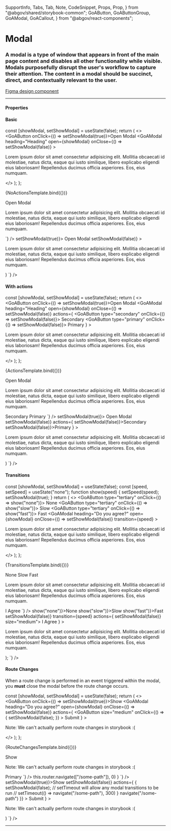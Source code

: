   SupportInfo,
  Tabs,
  Tab,
  Note,
  CodeSnippet,
  Props,
  Prop,
} from "@abgov/shared/storybook-common";
  GoAButton,
  GoAButtonGroup,
  GoAModal,
  GoACallout,
} from "@abgov/react-components";

<Meta title="Components/Modal" />

# Modal

### A modal is a type of window that appears in front of the main page content and disables all other functionality while visible. Modals purposefully disrupt the user's workflow to capture their attention. The content in a modal should be succinct, direct, and contextually relevant to the user.

[Figma design component](https://www.figma.com/file/3pb2IK8s2QUqWieH79KdN7/%E2%9D%96-Components-%7C-DDI?node-id=633%3A10740)

---

#### Properties

<Props showTabs={true}>
  <Prop
    name="heading"
    type="string"
    description="Heading text within the modal"
  />
  <Prop
    name="open"
    type="boolean"
    defaultValue="false"
    description="Controls if modal is visible or not"
  />
  <Prop
    name="closable"
    type="boolean"
    defaultValue="false"
    description="Show close icon and allow clicking the background to close the modal"
  />
  <Prop
    name="transition"
    type="fast | slow | none"
    description="How modal transition onto screen"
    defaultValue="none"
  />
  <Prop
    name="_close"
    lang="angular"
    type="CustomEvent"
    description="Dispatched when modal is closable and is closed."
  />
  <Prop
    name="actions"
    lang="angular"
    type="slot"
    description="Buttons displayed in the bottom right of the modal instead of a close icon"
  />
  <Prop
    name="onClose"
    lang="react"
    type="() => void"
    description="Dispatched when modal is closable and is closed."
  />
  <Prop
    name="actions"
    lang="react"
    type="ReactNode"
    description="Buttons displayed in the bottom right of the modal instead of a close icon"
  />
</Props>

#### Basic

  const [showModal, setShowModal] = useState(false);
  return (
    <>
      <GoAButton onClick={() => setShowModal(true)}>Open Modal</GoAButton>
      <GoAModal
        heading="Heading"
        open={showModal}
        onClose={() => setShowModal(false)}
      >
        <p>
          Lorem ipsum dolor sit amet consectetur adipisicing elit. Mollitia
          obcaecati id molestiae, natus dicta, eaque qui iusto similique, libero
          explicabo eligendi eius laboriosam! Repellendus ducimus officia
          asperiores. Eos, eius numquam.
        </p>
      </GoAModal>
    </>
  );
};

<Story name="Basic">{NoActionsTemplate.bind({})}</Story>

<Tabs>
  <Tab label="Web Component" hidden={true}>
    <CodeSnippet
      lang="html"
      code={`
      <goa-button id="button">Open Modal</goa-button>
      <goa-modal id="modal" heading="Heading" closable>
        <p>
          Lorem ipsum dolor sit amet consectetur adipisicing elit. Mollitia obcaecati id molestiae,
          natus dicta, eaque qui iusto similique, libero explicabo eligendi eius laboriosam!
          Repellendus ducimus officia asperiores. Eos, eius numquam.
        </p>
      </goa-modal>
    `}
    />
    <CodeSnippet
      lang="js"
      code={`
        const modal = document.getElementById('modal');
        modal.addEventListener("_close", () => {
          modal.removeAttribute("open")
        });
      `}
    />
  </Tab>
  <Tab label="Angular">
    <CodeSnippet
      lang="html"
      code={`
        <goa-button id="button" (_click)="openModal()">Open Modal</goa-button>
        <goa-modal id="modal" heading="Do you agree?" [open]="isOpen" (_close)="closeModal()" closable>
          <p>
            Lorem ipsum dolor sit amet consectetur adipisicing elit. Mollitia obcaecati id molestiae,
            natus dicta, eaque qui iusto similique, libero explicabo eligendi eius laboriosam!
            Repellendus ducimus officia asperiores. Eos, eius numquam.
          </p>
        </goa-modal>
      `}
    />
    <CodeSnippet
      lang="ts"
      code={`
      export class SomeComponent {
        isOpen = false;
        openModal() {
          this.isOpen = true;
        }
        closeModal() {
          this.isOpen = false;
        }
      }
    `}
    />
  </Tab>
  <Tab label="React">
    <CodeSnippet
      lang="tsx"
      code={`
      const [showModal, setShowModal] = useState(false);
      return (
        <>
          <GoAButton onClick={() => setShowModal(true)}>
            Open Modal
          </GoAButton>
          <GoAModal
            heading="Heading"
            open={showModal}
            onClose={() => setShowModal(false)}
          >
            <p>
              Lorem ipsum dolor sit amet consectetur adipisicing elit. Mollitia obcaecati id molestiae,
              natus dicta, eaque qui iusto similique, libero explicabo eligendi eius laboriosam!
              Repellendus ducimus officia asperiores. Eos, eius numquam.
            </p>
          </GoAModal>
        </>
      )
    `}
    />
  </Tab>
</Tabs>

#### With actions

  const [showModal, setShowModal] = useState(false);
  return (
    <>
      <GoAButton onClick={() => setShowModal(true)}>Open Modal</GoAButton>
      <GoAModal
        heading="Heading"
        open={showModal}
        onClose={() => setShowModal(false)}
        actions={
          <GoAButtonGroup alignment="end">
            <GoAButton type="secondary" onClick={() => setShowModal(false)}>
              Secondary
            </GoAButton>
            <GoAButton type="primary" onClick={() => setShowModal(false)}>
              Primary
            </GoAButton>
          </GoAButtonGroup>
        }
      >
        <p>
          Lorem ipsum dolor sit amet consectetur adipisicing elit. Mollitia
          obcaecati id molestiae, natus dicta, eaque qui iusto similique, libero
          explicabo eligendi eius laboriosam! Repellendus ducimus officia
          asperiores. Eos, eius numquam.
        </p>
      </GoAModal>
    </>
  );
};

<Story name="With actions">{ActionsTemplate.bind({})}</Story>

<Tabs>
  <Tab label="Web Component" hidden={true}>
    <CodeSnippet
      lang="html"
      code={`
      <goa-button id="button">Open Modal</goa-button>
      <goa-modal id="modal" heading="Heading" closable>
        <p>
          Lorem ipsum dolor sit amet consectetur adipisicing elit. Mollitia obcaecati id molestiae,
          natus dicta, eaque qui iusto similique, libero explicabo eligendi eius laboriosam!
          Repellendus ducimus officia asperiores. Eos, eius numquam.</p>
        <goa-button-group alignment="end" slot="actions">
          <goa-button>Secondary</goa-button>
          <goa-button>Primary</goa-button>
        </goa-button-group>
      </goa-modal>
    `}
    />
    <CodeSnippet
      lang="js"
      code={`
      const buttons = document.getElementsByTagName('goa-button');
      const modal = document.getElementById('modal');
      for (const button of buttons) {
        button.addEventListener('_click', () => {
          modal.setAttribute("open", false)
        });
      })
      modal.addEventListener("_close", () => {
        modal.removeAttribute("open")
      });
    `}
    />
  </Tab>
  <Tab label="Angular">
    <CodeSnippet
      lang="html"
      code={`
      <goa-button id="button" (_click)="openModal()">Open Modal</goa-button>
      <goa-modal id="modal" heading="Do you agree?" [open]="isOpen" (_close)="closeModal()" closable>
        <p>
          Lorem ipsum dolor sit amet consectetur adipisicing elit. Mollitia obcaecati id molestiae,
          natus dicta, eaque qui iusto similique, libero explicabo eligendi eius laboriosam!
          Repellendus ducimus officia asperiores. Eos, eius numquam.
        </p>
        <goa-button-group alignment="end" slot="actions">
          <goa-button (_click)="closeModal()">Secondary</goa-button>
          <goa-button (_click)="closeModal()">Primary</goa-button>
        </goa-button-group>
      </goa-modal>
    `}
    />
    <CodeSnippet
      lang="ts"
      code={`
      export class SomeComponent {
        isOpen = false;
        openModal() {
          this.isOpen = true;
        }
        closeModal() {
          this.isOpen = false;
        }
      }
    `}
    />
  </Tab>
  <Tab label="React">
    <CodeSnippet
      lang="tsx"
      code={`
        const [showModal, setShowModal] = useState(false);
        return (
          <>
            <GoAButton onClick={() => setShowModal(true)}>
              Open Modal
            </GoAButton>
            <GoAModal
              heading="Heading"
              open={showModal}
              onClose={() => setShowModal(false)}
              actions={
                <GoAButtonGroup alignment="end">
                  <GoAButton onClick={() => setShowModal(false)}>Secondary</GoAButton>
                  <GoAButton onClick={() => setShowModal(false)}>Primary</GoAButton>
                </GoAButtonGroup>
              }
            >
              <p>
                Lorem ipsum dolor sit amet consectetur adipisicing elit. Mollitia obcaecati id molestiae,
                natus dicta, eaque qui iusto similique, libero explicabo eligendi eius laboriosam!
                Repellendus ducimus officia asperiores. Eos, eius numquam.
              </p>
            </GoAModal>
          </>
        )
      `}
    />
  </Tab>
</Tabs>

#### Transitions

  const [showModal, setShowModal] = useState(false);
  const [speed, setSpeed] = useState("none");
  function show(speed) {
    setSpeed(speed);
    setShowModal(true);
  }
  return (
    <>
      <GoAButtonGroup>
        <GoAButton type="tertiary" onClick={() => show("none")}>
          None
        </GoAButton>
        <GoAButton type="tertiary" onClick={() => show("slow")}>
          Slow
        </GoAButton>
        <GoAButton type="tertiary" onClick={() => show("fast")}>
          Fast
        </GoAButton>
      </GoAButtonGroup>
      <GoAModal
        heading="Do you agree?"
        open={showModal}
        onClose={() => setShowModal(false)}
        transition={speed}
      >
        <p>
          Lorem ipsum dolor sit amet consectetur adipisicing elit. Mollitia
          obcaecati id molestiae, natus dicta, eaque qui iusto similique, libero
          explicabo eligendi eius laboriosam! Repellendus ducimus officia
          asperiores. Eos, eius numquam.
        </p>
      </GoAModal>
    </>
  );
};

<Story name="Transitions">{TransitionsTemplate.bind({})}</Story>

<Tabs>
  <Tab label="Web Component" hidden={true}>
    <CodeSnippet
      lang="html"
      code={`
      <goa-button-group>
        <goa-button data-transition="none" type="tertiary">None</goa-button>
        <goa-button data-transition="slow" type="tertiary">Slow</goa-button>
        <goa-button data-transition="fast" type="tertiary">Fast</goa-button>
      </goa-button-group>
      <goa-modal id="modal" heading="Do you agree?" closable>
        <p>
          Lorem ipsum dolor sit amet consectetur adipisicing elit. Mollitia obcaecati id molestiae,
          natus dicta, eaque qui iusto similique, libero explicabo eligendi eius laboriosam!
          Repellendus ducimus officia asperiores. Eos, eius numquam.</p>
        <goa-button-group alignment="end" slot="actions">
          <goa-button slot="actions" size="medium">I Agree</goa-button>
        </goa-button-group>
      </goa-modal>
    `}
    />
    <CodeSnippet
      lang="js"
      code={`
      const buttons = document.getElementsByTagName('goa-button');
      const modal = document.getElementById('modal');
      for (const button of buttons) {
        button.addEventListener('_click', () => {
          modal.setAttribute("transition", button.dataset.transition);
          modal.setAttribute("open", true)
        });
      }
      modal.addEventListener("_close", () => {
        modal.removeAttribute("open")
      });
    `}
    />
  </Tab>
  <Tab label="Angular">
    <CodeSnippet
      lang="html"
      code={`
      <goa-button-group>
        <goa-button type="tertiary" (_click)="openModal('none')">None</goa-button>
        <goa-button type="tertiary" (_click)="openModal('slow')">Slow</goa-button>
        <goa-button type="tertiary" (_click)="openModal('fast')">Fast</goa-button>
      </goa-button-group>
      <goa-modal id="modal" heading="Do you agree?" [open]="isOpen" (_close)="closeModal()" closable [transition]="transition">
        <p>
          Lorem ipsum dolor sit amet consectetur adipisicing elit. Mollitia obcaecati id molestiae,
          natus dicta, eaque qui iusto similique, libero explicabo eligendi eius laboriosam!
          Repellendus ducimus officia asperiores. Eos, eius numquam.
        </p>
        <goa-button-group alignment="end" slot="actions">
          <goa-button slot="actions" size="medium">I Agree</goa-button>
        </goa-button-group>
      </goa-modal>
    `}
    />
    <CodeSnippet
      lang="ts"
      code={`
      export class SomeComponent {
        isOpen = false;
        transition: "fast" | "slow" | "none" = "none";
        openModal(transition) {
          this.transition = transition;
          this.isOpen = true;
        }
        closeModal() {
          this.isOpen = false;
        }
      }
    `}
    />
  </Tab>
  <Tab label="React">
    <CodeSnippet
      lang="tsx"
      code={`
        const [showModal, setShowModal] = useState(false);
        const [speed, setSpeed] = useState("none");
        function show(speed) {
          setSpeed(speed)
          setShowModal(true)
        }
        return (
          <>
            <GoAButton onClick={() => show("none")}>None</GoAButton>
            <GoAButton onClick={() => show("slow")}>Slow</GoAButton>
            <GoAButton onClick={() => show("fast")}>Fast</GoAButton>
            <GoAModal
              heading="Do you agree?"
              open={showModal}
              onClose={() => setShowModal(false)}
              transition={speed}
              actions={
                <GoAButtonGroup alignment="end">
                  <GoAButton onClick={() => setShowModal(false)} size="medium">
                    I Agree
                  </GoAButton>
                </GoAButtonGroup>
              }
            >
              <p>
                Lorem ipsum dolor sit amet consectetur adipisicing elit. Mollitia
                obcaecati id molestiae, natus dicta, eaque qui iusto similique, libero
                explicabo eligendi eius laboriosam! Repellendus ducimus officia
                asperiores. Eos, eius numquam.
              </p>
            </GoAModal>
          </>
        );
    `}
    />
  </Tab>
</Tabs>

#### Route Changes

When a route change is performed in an event triggered within the modal, you **must** close the modal before the route change occurs.

  const [showModal, setShowModal] = useState(false);
  return (
    <>
      <GoAButton onClick={() => setShowModal(true)}>Show</GoAButton>
      <GoAModal
        heading="Do you agree?"
        open={showModal}
        onClose={() => setShowModal(false)}
        actions={
          <GoAButtonGroup alignment="end">
            <GoAButton
              size="medium"
              onClick={() => {
                setShowModal(false);
              }}
            >
              Submit
            </GoAButton>
          </GoAButtonGroup>
        }
      >
        <p>Note: We can't actually perform route changes in storybook :(</p>
      </GoAModal>
    </>
  );
};

<Story name="Route changes">{RouteChangesTemplate.bind({})}</Story>

<Tabs>
  <Tab label="Angular">
    <CodeSnippet
      lang="html"
      code={`
        <goa-button type="primary" (_click)="isOpen = true">Show</goa-button>
        <goa-modal heading="Do you agree?" [open]="isOpen">
          <p>Note: We can't actually perform route changes in storybook :(</p>
          <goa-button-group alignment="end" slot="actions">
            <goa-button type="primary" (_click)="closeModal()">Primary</goa-button>
          </goa-button-group>
        </goa-modal>
    `}
    />
    <CodeSnippet
      lang="ts"
      code={`
        isOpen = false;
        closeModal() {
          this.isOpen = false;
          setTimeout(() => this.router.navigate(["/some-path"]), 0)
        }
    `}
    />
  </Tab>
  <Tab label="React">
    <CodeSnippet
      lang="tsx"
      code={`
        const [showModal, setShowModal] = useState(false);
        const navigate = useNavigate();
        return (
          <>
            <GoAButton onClick={() => setShowModal(true)}>Show</GoAButton>
            <GoAModal
              heading="Do you agree?"
              open={showModal}
              onClose={() => setShowModal(false)}
              actions={
                <GoAButtonGroup alignment="end">
                  <GoAButton 
                    size="medium"
                    onClick={() => {
                      setShowModal(false);
                      // setTimeout will allow any modal transitions to be run 
                      // setTimeout(() => navigate("/some-path"), 300) } 
                      navigate("/some-path")
                    }}
                    >
                    Submit 
                  </GoAButton>
                </GoAButtonGroup>
              }
            >
              <p>Note: We can't actually perform route changes in storybook :(</p>
            </GoAModal>
          </>
        )
      `}
    />
  </Tab>
</Tabs>

---

<SupportInfo />
